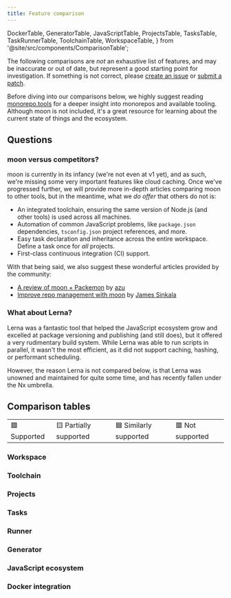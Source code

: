 ```yaml
---
title: Feature comparison
---
```


  DockerTable,
  GeneratorTable,
  JavaScriptTable,
  ProjectsTable,
  TasksTable,
  TaskRunnerTable,
  ToolchainTable,
  WorkspaceTable,
} from '@site/src/components/ComparisonTable';

The following comparisons are _not_ an exhaustive list of features, and may be inaccurate or out of
date, but represent a good starting point for investigation. If something is not correct, please
[create an issue](https://github.com/moonrepo/moon/issues) or
[submit a patch](https://github.com/moonrepo/moon/blob/master/website/src/components/ComparisonTable.tsx).

Before diving into our comparisons below, we highly suggest reading
[monorepo.tools](https://monorepo.tools/) for a deeper insight into monorepos and available tooling.
Although moon is not included, it's a great resource for learning about the current state of things
and the ecosystem.

## Questions

### moon versus competitors?

moon is currently in its infancy (we're not even at v1 yet), and as such, we're missing some very
important features like cloud caching. Once we've progressed further, we will provide more in-depth
articles comparing moon to other tools, but in the meantime, what we _do offer_ that others do not
is:

- An integrated toolchain, ensuring the same version of Node.js (and other tools) is used across all
  machines.
- Automation of common JavaScript problems, like `package.json` dependencies, `tsconfig.json`
  project references, and more.
- Easy task declaration and inheritance across the entire workspace. Define a task once for _all_
  projects.
- First-class continuous integration (CI) support.

With that being said, we also suggest these wonderful articles provided by the community:

- [A review of moon + Packemon](https://azu.github.io/slide/2022/moa/moon-packemon.html) by
  [azu](https://twitter.com/azu_re)
- [Improve repo management with moon](https://blog.logrocket.com/improve-repo-management-moon/) by
  [James Sinkala](https://jamesinkala.com/)

### What about Lerna?

Lerna was a fantastic tool that helped the JavaScript ecosystem grow and excelled at package
versioning and publishing (and still does), but it offered a very rudimentary build system. While
Lerna was able to run scripts in parallel, it wasn't the most efficient, as it did not support
caching, hashing, or performant scheduling.

However, the reason Lerna is not compared below, is that Lerna was unowned and maintained for quite
some time, and has recently fallen under the Nx umbrella.

## Comparison tables

<table>
  <tr>
    <td>🟩 Supported</td>
    <td>🟨 Partially supported</td>
    <td>🟦 Similarly supported</td>
    <td>🟥 Not supported</td>
  </tr>
</table>

### Workspace

<WorkspaceTable />

### Toolchain

<ToolchainTable />

### Projects

<ProjectsTable />

### Tasks

<TasksTable />

### Runner

<TaskRunnerTable />

### Generator

<GeneratorTable />

### JavaScript ecosystem

<JavaScriptTable />

### Docker integration

<DockerTable />
